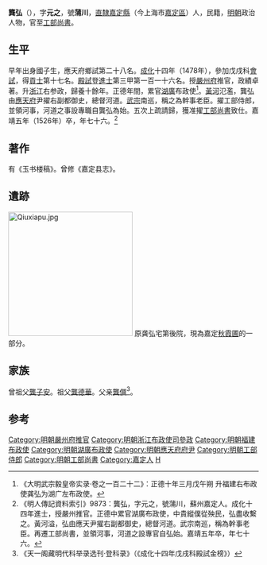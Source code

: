 {{明清人物信息框
| 姓名 = 龔弘
| 原名 =
| 圖片名稱 = 龔弘.jpg
| 圖片大小 = 220px
| 圖片說明 = 《吴郡名贤图传赞》之龔弘像
| 最高職務 = 工部尚書
| 國家 = 大明
| 爵位 =
| 籍貫 = [[南直隸|直隸]][[蘇州府|蘇州府]][[嘉定縣|嘉定縣]]
| 族裔 = 漢族
| 旗籍 = 
| 字號 = 字元之，號蒲川
| 室名 = 
| 諡號 = 
| 出生日期 = [[景泰|景泰]]二年（1451年）
| 出生地點 =
| 逝世日期 = [[嘉靖|嘉靖]]五年（1526年）
| 逝世地點 = 
| 墓葬 =
| 配偶 =
| 親屬 = （玄孫）[[龚锡爵|龚锡爵]]
| 出身 = 
*成化十四年戊戌科同進士出身
| 經歷 = 
| 著作 =
}}

'''龔弘'''（{{bd|1451年||1526年||Gong}}），字'''元之'''，號'''蒲川'''，[[南直隸|直隸]][[嘉定縣|嘉定縣]]（今上海市[[嘉定區|嘉定區]]）人，民籍，[[明朝|明朝]]政治人物，官至[[工部尚書|工部尚書]]。

==生平==
早年出身國子生，應天府鄉試第二十八名。[[成化|成化]]十四年（1478年），參加戊戌科[[會試|會試]]，得[[貢士|貢士]]第十七名。[[殿試|殿試]]登[[進士|進士]]第三甲第一百一十六名。授[[嚴州府|嚴州府]]推官，政績卓著。升[[浙江|浙江]]右参政，歸養十餘年。正德年間，累官[[湖廣|湖廣]]布政使<ref>《大明武宗毅皇帝实录·卷之一百二十二》：正德十年三月戊午朔 升福建右布政使龚弘为湖广左布政使。</ref>。[[黃河|黃河]]氾濫，龔弘由[[應天府|應天府]]尹擢右副都御史，總督河道。[[明武宗|武宗]]南巡，稱之為幹事老臣。擢工部侍郎，並領河事，河道之事設專職自龔弘為始。五次上疏請歸，獲准擢[[工部尚書|工部尚書]]致仕。嘉靖五年（1526年）卒，年七十六。<ref>《明人傳記資料索引》9873：龔弘，字元之，號蒲川，蘇州嘉定人。成化十四年進士，授嚴州推官。正德中累官湖廣布政使，中貴縱僕從殃民，弘盡收繫之。黃河溢，弘由應天尹擢右副都御史，總督河道。武宗南巡，稱為幹事老臣。再遷工部尚書，並領河事，河道之設專官自弘始。嘉靖五年卒，年七十六。</ref>

==著作==
有《玉书楼稿》。曾修《嘉定县志》。

==遺跡==
[[File:Qiuxiapu.jpg|250px]]
原龚弘宅第後院，現為嘉定[[秋霞圃|秋霞圃]]的一部分。

==家族==
曾祖父[[龔子安|龔子安]]。祖父[[龔德華|龔德華]]。父亲[[龔僎|龔僎]]<ref>《天一阁藏明代科举录选刊·登科录》（《成化十四年戊戌科殿試金榜》）</ref>。

==参考==
{{reflist}}
{{明朝人物小作品}}
{{成化十四年戊戌科殿試金榜}}
{{DEFAULTSORT:Gong龔}}
[[Category:明朝嚴州府推官|Category:明朝嚴州府推官]]
[[Category:明朝浙江布政使司參政|Category:明朝浙江布政使司參政]]
[[Category:明朝福建布政使|Category:明朝福建布政使]]
[[Category:明朝湖廣布政使|Category:明朝湖廣布政使]]
[[Category:明朝應天府府尹|Category:明朝應天府府尹]]
[[Category:明朝工部侍郎|Category:明朝工部侍郎]]
[[Category:明朝工部尚書|Category:明朝工部尚書]]
[[Category:嘉定人|Category:嘉定人]]
[[Category:龚姓|H]]